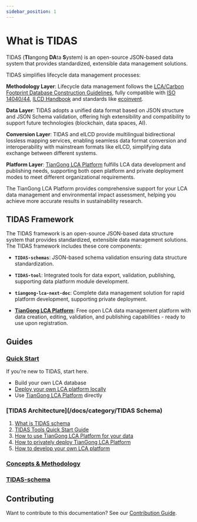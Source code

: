 ```yaml
---
sidebar_position: 1
---
```


# What is TIDAS

TIDAS (**TI**angong **DA**ta **S**ystem) is an open-source JSON-based data system that provides standardized, extensible data management solutions.

TIDAS simplifies lifecycle data management processes:

  **Methodology Layer**: Lifecycle data management follows the [LCA/Carbon Footprint Database Construction Guidelines](https://www.carbonfootprint.net/docs/category/lca-database-guideline), fully compatible with [ISO 14040/44](https://www.iso.org/home.html), [ILCD Handbook](https://eplca.jrc.ec.europa.eu/ilcd.html) and standards like [ecoinvent](https://www.ecoinvent.org/).

  **Data Layer**: TIDAS adopts a unified data format based on JSON structure and JSON Schema validation, offering high extensibility and compatibility to support future technologies (blockchain, data spaces, AI).

  **Conversion Layer**: TIDAS and eILCD provide multilingual bidirectional lossless mapping services, enabling seamless data format conversion and interoperability with mainstream formats like eILCD, simplifying data exchange between different systems.

  **Platform Layer**: [TianGong LCA Platform](https://docs.tiangong.earth/) fulfills LCA data development and publishing needs, supporting both open platform and private deployment modes to meet different organizational requirements.


<TidasImage filename="TIDAS" />

The TianGong LCA Platform provides comprehensive support for your LCA data management and environmental impact assessment, helping you achieve more accurate results in sustainability research.

## TIDAS Framework

The TIDAS framework is an open-source JSON-based data structure system that provides standardized, extensible data management solutions. The TIDAS framework includes these core components:

  - **`TIDAS-schemas`**: JSON-based schema validation ensuring data structure standardization.

  - **`TIDAS-tool`**: Integrated tools for data export, validation, publishing, supporting data platform module development.

  - **`tiangong-lca-next-doc`**: Complete data management solution for rapid platform development, supporting private deployment.

  - **[TianGong LCA Platform](https://docs.tiangong.earth/)**: Free open LCA data management platform with data creation, editing, validation, and publishing capabilities - ready to use upon registration.

## Guides

### [Quick Start](/docs/Tutorials)

If you're new to TIDAS, start here.

- Build your own LCA database
- [Deploy your own LCA platform locally](https://docs.tiangong.earth/deploy/local-deploy)
- Use [TianGong LCA Platform](https://lca.tiangong.earth) directly

### [TIDAS Architecture](/docs/category/TIDAS Schema)

1. [What is TIDAS schema](/docs/schema/TIDAS-Schema)
2. [TIDAS Tools Quick Start Guide](/docs/tool/TIDAS-tool)
3. [How to use TianGong LCA Platform for your data](https://docs.tiangong.earth/)
4. [How to privately deploy TianGong LCA Platform](https://docs.tiangong.earth/deploy/local-deploy)
5. [How to develop your own LCA platform](https://github.com/linancn/tiangong-lca-next)

### [Concepts & Methodology](/docs/resources-and-support)

### [TIDAS-schema](/docs/schema/json-schema)

## Contributing

Want to contribute to this documentation? See our [Contribution Guide](/docs/how-to-contribut-tidas-doc).

